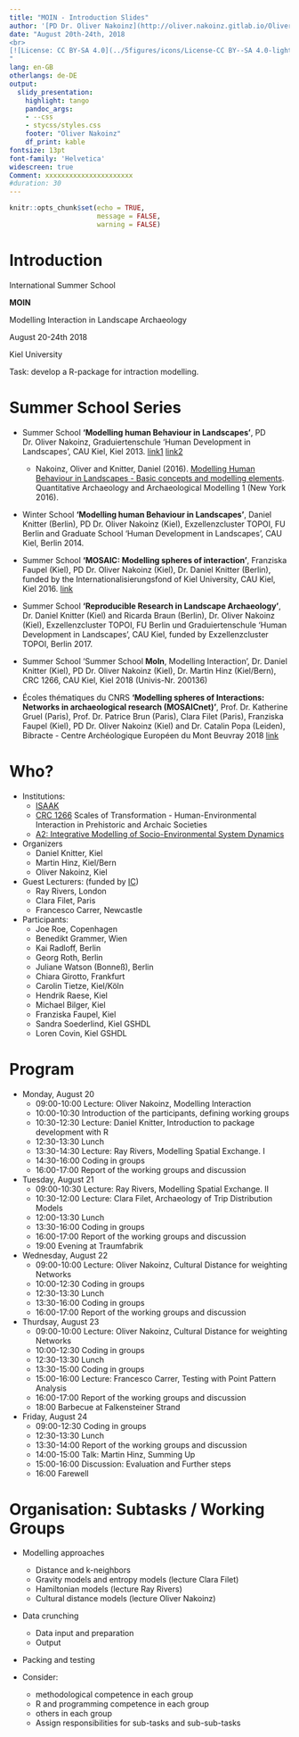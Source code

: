 ```yaml
---
title: "MOIN - Introduction Slides"
author: '[PD Dr. Oliver Nakoinz](http://oliver.nakoinz.gitlab.io/OliverNakoinz/), Dr. Daniel Knitter, Dr. Martin Hinz'
date: "August 20th-24th, 2018
<br> 
[![License: CC BY-SA 4.0](../5figures/icons/License-CC BY--SA 4.0-lightgrey.svg)](https://creativecommons.org/licenses/by-sa/4.0/)
"
lang: en-GB
otherlangs: de-DE
output:
  slidy_presentation:
    highlight: tango
    pandoc_args:
    - --css
    - stycss/styles.css
    footer: "Oliver Nakoinz"
    df_print: kable
fontsize: 13pt
font-family: 'Helvetica'
widescreen: true
Comment: xxxxxxxxxxxxxxxxxxxxxx
#duration: 30
---
```



```r
knitr::opts_chunk$set(echo = TRUE,
                      message = FALSE,
                      warning = FALSE)
```

# Introduction

<div class="column-left">
International Summer School

**MOIN**

Modelling Interaction in Landscape Archaeology

August 20-24th 2018

Kiel University

</div>

<div class="column-right">

Task: develop a R-package for intraction modelling.

</div>

# Summer School Series

- Summer School **'Modelling human Behaviour in Landscapes'**, PD Dr. Oliver Nakoinz, Graduiertenschule 'Human Development in Landscapes', CAU Kiel, Kiel 2013. [link1](http://www.gshdl.uni-kiel.de/news/modelling-summer-school-kickoff/) [link2](http://www.gshdl.uni-kiel.de/news/modelling-summer-school-resume/)
    - Nakoinz, Oliver and Knitter, Daniel (2016). [Modelling Human Behaviour in Landscapes - Basic concepts and modelling elements](http://www.springer.com/de/book/9783319295367). Quantitative Archaeology and Archaeological Modelling 1 (New York 2016).

- Winter School **'Modelling human Behaviour in Landscapes'**, Daniel Knitter (Berlin), PD Dr. Oliver Nakoinz (Kiel), Exzellenzcluster TOPOI, FU Berlin and Graduate School 'Human Development in Landscapes', CAU Kiel, Berlin 2014.

- Summer School **'MOSAIC: Modelling spheres of interaction'**, Franziska Faupel (Kiel), PD Dr. Oliver Nakoinz (Kiel), Dr. Daniel Knitter (Berlin), funded by the Internationalisierungsfond of Kiel University, CAU Kiel, Kiel 2016. [link](https://www.ufg.uni-kiel.de/de/aktuelles/events/tagungen-ausstellungen/mosaic2016)

- Summer School **'Reproducible Research in Landscape Archaeology'**, Dr. Daniel Knitter (Kiel) and Ricarda Braun (Berlin), Dr. Oliver Nakoinz (Kiel), Exzellenzcluster TOPOI, FU Berlin und  Graduiertenschule 'Human Development in Landscapes', CAU Kiel, funded by Exzellenzcluster TOPOI, Berlin 2017.

- Summer School 'Summer School **MoIn**, Modelling Interaction', Dr. Daniel Knitter (Kiel), PD Dr. Oliver Nakoinz (Kiel), Dr. Martin Hinz (Kiel/Bern), CRC 1266, CAU Kiel, Kiel 2018 (Univis-Nr. 200136)

- Écoles thématiques du CNRS **'Modelling spheres of Interactions: Networks in archaeological research (MOSAICnet)'**, Prof. Dr. Katherine Gruel (Paris), Prof. Dr. Patrice Brun (Paris), Clara Filet (Paris), Franziska Faupel (Kiel), PD Dr. Oliver Nakoinz (Kiel) and Dr. Catalin Popa (Leiden), Bibracte - Centre Archéologique Européen du Mont Beuvray 2018 [link](https://www.ufg.uni-kiel.de/de/aktuelles/events/tagungen-ausstellungen/mosaic2018)


# Who?

- Institutions:
    - [ISAAK](https://isaakiel.github.io)
    - [CRC 1266](http://www.sfb1266.uni-kiel.de/de/sfb-1266-transformationsdimensionen)  Scales of Transformation - Human-Environmental Interaction in Prehistoric and Archaic Societies
    - [A2: Integrative Modelling of Socio-Environmental System Dynamics](http://www.sfb1266.uni-kiel.de/en/projects/cluster-a-theory-and-modelling/a2-intergrative-modelling)

- Organizers
    - Daniel Knitter, Kiel
    - Martin Hinz, Kiel/Bern
    - Oliver Nakoinz, Kiel
- Guest Lecturers: (funded by [IC](https://www.international.uni-kiel.de/en?set_language=en))
    - Ray Rivers,  London
    - Clara Filet,  Paris
    - Francesco Carrer, Newcastle
- Participants:
    - Joe Roe, Copenhagen  
    - Benedikt Grammer, Wien      
    - Kai Radloff,  Berlin
    - Georg Roth,  Berlin   
    - Juliane Watson (Bonneß), Berlin
    - Chiara Girotto, Frankfurt
    - Carolin Tietze, Kiel/Köln
    - Hendrik Raese, Kiel 
    - Michael Bilger, Kiel
    - Franziska Faupel, Kiel
    - Sandra Soederlind, Kiel GSHDL
    - Loren Covin, Kiel GSHDL

# Program

- Monday, August 20
    - 09:00-10:00 Lecture: Oliver Nakoinz, Modelling Interaction
    - 10:00-10:30 Introduction of the participants, defining working groups
    - 10:30-12:30 Lecture: Daniel Knitter, Introduction to package development with R
    - 12:30-13:30 Lunch
    - 13:30-14:30 Lecture: Ray Rivers, Modelling Spatial Exchange. I
    - 14:30-16:00 Coding in groups
    - 16:00-17:00 Report of the working groups and discussion
- Tuesday, August 21
    - 09:00-10:30 Lecture: Ray Rivers, Modelling Spatial Exchange. II 
    - 10:30-12:00 Lecture: Clara Filet, Archaeology of Trip Distribution Models
    - 12:00-13:30 Lunch
    - 13:30-16:00 Coding in groups
    - 16:00-17:00 Report of the working groups and discussion
    - 19:00 Evening at Traumfabrik
- Wednesday, August 22
    - 09:00-10:00 Lecture: Oliver Nakoinz, Cultural Distance for weighting Networks
    - 10:00-12:30 Coding in groups
    - 12:30-13:30 Lunch
    - 13:30-16:00 Coding in groups
    - 16:00-17:00 Report of the working groups and discussion

- Thurdsay, August 23
    - 09:00-10:00 Lecture: Oliver Nakoinz, Cultural Distance for weighting Networks
    - 10:00-12:30 Coding in groups
    - 12:30-13:30 Lunch
    - 13:30-15:00 Coding in groups
    - 15:00-16:00 Lecture: Francesco Carrer, Testing with Point Pattern Analysis
    - 16:00-17:00 Report of the working groups and discussion
    - 18:00 Barbecue at Falkensteiner Strand
- Friday, August 24
    - 09:00-12:30 Coding in groups
    - 12:30-13:30 Lunch
    - 13:30-14:00 Report of the working groups and discussion
    - 14:00-15:00 Talk: Martin Hinz, Summing Up
    - 15:00-16:00 Discussion: Evaluation and Further steps 
    - 16:00 Farewell

# Organisation: Subtasks / Working Groups

- Modelling approaches
    - Distance and k-neighbors
    - Gravity models and entropy models (lecture Clara Filet)
    - Hamiltonian models (lecture Ray Rivers)
    - Cultural distance models (lecture Oliver Nakoinz)
- Data crunching
    - Data input and preparation
	- Output
- Packing and testing

- Consider:
    - methodological competence in each group
    - R and programming competence in each group
    - others in each group
    - Assign responsibilities for sub-tasks and sub-sub-tasks


